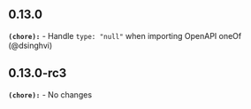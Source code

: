 ## 0.13.0
**`(chore):`** - Handle `type: "null"` when importing OpenAPI oneOf (@dsinghvi) 

## 0.13.0-rc3
**`(chore):`** - No changes

